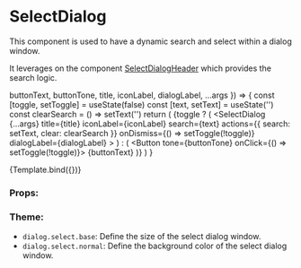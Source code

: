 
<Meta title="Components/Dialog/SelectDialog" component={SelectDialog} />

# SelectDialog

This component is used to have a dynamic search and select within a dialog window.

It leverages on the component [SelectDialogHeader](/docs/components-dialog-selectdialogheader--default-story) which provides the search logic.

  buttonText,
  buttonTone,
  title,
  iconLabel,
  dialogLabel,
  ...args
}) => {
  const [toggle, setToggle] = useState(false)
  const [text, setText] = useState('')
  const clearSearch = () => setText('')
  return (
    <MenuProvider>
      {toggle ? (
        <SelectDialog
          {...args}
          title={title}
          iconLabel={iconLabel}
          search={text}
          actions={{ search: setText, clear: clearSearch }}
          onDismiss={() => setToggle(!toggle)}
          dialogLabel={dialogLabel}
        >
          <LoadingList numberOfItems={3} sectionHeader="Loading..." />
        </SelectDialog>
      ) : (
        <Button tone={buttonTone} onClick={() => setToggle(!toggle)}>
          {buttonText}
        </Button>
      )}
    </MenuProvider>
  )
}

<Canvas>
  <Story
    name="Default"
    args={{
      title: 'Select Dialog',
      iconLabel: 'Open search',
      buttonText: 'Reset Notification',
      buttonTone: Tone.primary,
      dialogLabel: 'Select dialog',
    }}
  >
    {Template.bind({})}
  </Story>
</Canvas>

### Props:

<ArgsTable story="Default" />

### Theme:

- `dialog.select.base`: Define the size of the select dialog window.
- `dialog.select.normal`: Define the background color of the select dialog window.
